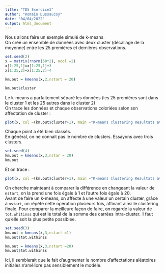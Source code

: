 ---
title: "TD5 Exercice3"
author: "Romain Dussaucoy"
date: "04/04/2022"
output: html_document
---
Nous allons faire un exemple simulé de k-means.\
On créé un ensemble de données avec deux cluster (décallage de la moyenne) entre les 25 premières et dernières observations.
```{r}
set.seed(2)
x = matrix(rnorm(50*2), ncol =2)
x[1:25,1]=x[1:25,1]+3
x[1:25,2]=x[1:25,2]-4

km.out = kmeans(x,2,nstart = 20)

km.out$cluster
```

Le k-means a parfaitement séparé les données (les 25 premières sont dans le cluster 1 et les 25 autres dans le cluster 2)\
On trace les données et chaque observations coloriées selon son affectation de cluster :\

```{r}
plot(x, col =(km.out$cluster+1), main ="K-means clustering Resultats avec K=2", xlab ="", ylab ="", pch=20, cex =2)
```

Chaque point a été bien classés.\
En général, on ne connait pas le nombre de clusters. Essayons avec trois clusters.\

```{r}
set.seed(4)
km.out = kmeans(x,3,nstar = 20)
km.out
```

Et on trace :
```{r}
plot(x, col =(km.out$cluster+1), main ="K-means Clustering Resultats avec K=3",xlab ="", ylab ="", pch=20, cex =2)
```

On cherche mainteant à comparer la différence en changeant la valeur de `nstart`, on la prend une fois égale à 1 et l'autre fois égale à 20.\
Avant de faire un k-means, on affecte à une valeur un certain cluster, grâce à `nstart`, on répéte cette opération plusieurs fois, affinant ainsi le clustering finale.
Pour comparer la meilleure façon de faire, on regarde la valeur de `tot.whitinss` qui est le total de la somme des carrées intra-cluster. Il faut qu'elle soit la plus petite possiblee.\

```{r}
set.seed(3)
km.out = kmeans(x,3,nstart =1)
km.out$tot.withinss
```
```{r}
km.out = kmeans(x,3,nstart =20)
km.out$tot.withinss
```

Ici, il semblerait que le fait d'augmenter le nombre d'affectations aléatoires initiales n'améliore pas sensiblement le modèle.





